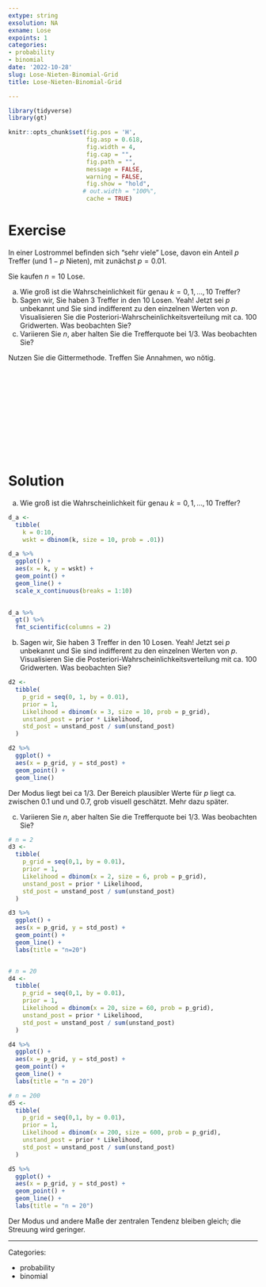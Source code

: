 ```yaml
---
extype: string
exsolution: NA
exname: Lose
expoints: 1
categories:
- probability
- binomial
date: '2022-10-28'
slug: Lose-Nieten-Binomial-Grid
title: Lose-Nieten-Binomial-Grid

---
```




```r
library(tidyverse)
library(gt)
```


```r
knitr::opts_chunk$set(fig.pos = 'H',
                      fig.asp = 0.618,
                      fig.width = 4,
                      fig.cap = "", 
                      fig.path = "",
                      message = FALSE,
                      warning = FALSE,
                      fig.show = "hold",
                     # out.width = "100%",
                      cache = TRUE)
```








# Exercise

In einer Lostrommel befinden sich "sehr viele" Lose, davon ein Anteil $p$ Treffer (und $1-p$ Nieten), mit zunächst $p=0.01$.

Sie kaufen $n=10$ Lose.

a) Wie groß ist die Wahrscheinlichkeit für genau $k=0,1,...,10$ Treffer?
b) Sagen wir, Sie haben 3 Treffer in den 10 Losen. Yeah! Jetzt sei $p$ unbekannt und Sie sind indifferent zu den einzelnen Werten von $p$. Visualisieren Sie die Posteriori-Wahrscheinlichkeitsverteilung mit ca. 100 Gridwerten. Was beobachten Sie?
c) Variieren Sie $n$, aber halten Sie die Trefferquote bei 1/3. Was beobachten Sie?


Nutzen Sie die Gittermethode. Treffen Sie Annahmen, wo nötig.


</br>
</br>
</br>
</br>
</br>
</br>
</br>
</br>
</br>
</br>

# Solution

a) Wie groß ist die Wahrscheinlichkeit für genau $k=0,1,...,10$ Treffer?

```r
d_a <- 
  tibble(
    k = 0:10,
    wskt = dbinom(k, size = 10, prob = .01))

d_a %>% 
  ggplot() +
  aes(x = k, y = wskt) +
  geom_point() +
  geom_line() +
  scale_x_continuous(breaks = 1:10)
  
```

```r
d_a %>% 
  gt() %>% 
  fmt_scientific(columns = 2)
```


b) Sagen wir, Sie haben 3 Treffer in den 10 Losen. Yeah! Jetzt sei $p$ unbekannt und Sie sind indifferent zu den einzelnen Werten von $p$. Visualisieren Sie die Posteriori-Wahrscheinlichkeitsverteilung mit ca. 100 Gridwerten. Was beobachten Sie?


```r
d2 <-
  tibble(
    p_grid = seq(0, 1, by = 0.01),
    prior = 1,
    Likelihood = dbinom(x = 3, size = 10, prob = p_grid),
    unstand_post = prior * Likelihood,
    std_post = unstand_post / sum(unstand_post)
  )

d2 %>% 
  ggplot() +
  aes(x = p_grid, y = std_post) +
  geom_point() +
  geom_line()
```


Der Modus liegt bei ca 1/3. Der Bereich plausibler Werte für $p$ liegt ca. zwischen 0.1 und und 0.7, grob visuell geschätzt. Mehr dazu später. 




c) Variieren Sie $n$, aber halten Sie die Trefferquote bei 1/3. Was beobachten Sie?


```r
# n = 2
d3 <-
  tibble(
    p_grid = seq(0,1, by = 0.01),
    prior = 1,
    Likelihood = dbinom(x = 2, size = 6, prob = p_grid),
    unstand_post = prior * Likelihood,
    std_post = unstand_post / sum(unstand_post)
  )

d3 %>% 
  ggplot() +
  aes(x = p_grid, y = std_post) +
  geom_point() +
  geom_line() +
  labs(title = "n=20")


# n = 20
d4 <-
  tibble(
    p_grid = seq(0,1, by = 0.01),
    prior = 1,
    Likelihood = dbinom(x = 20, size = 60, prob = p_grid),
    unstand_post = prior * Likelihood,
    std_post = unstand_post / sum(unstand_post)
  )

d4 %>% 
  ggplot() +
  aes(x = p_grid, y = std_post) +
  geom_point() +
  geom_line() +
  labs(title = "n = 20")

# n = 200
d5 <-
  tibble(
    p_grid = seq(0,1, by = 0.01),
    prior = 1,
    Likelihood = dbinom(x = 200, size = 600, prob = p_grid),
    unstand_post = prior * Likelihood,
    std_post = unstand_post / sum(unstand_post)
  )

d5 %>% 
  ggplot() +
  aes(x = p_grid, y = std_post) +
  geom_point() +
  geom_line() +
  labs(title = "n = 20")
```


Der Modus und andere Maße der zentralen Tendenz bleiben gleich; die Streuung wird geringer.




---

Categories: 

- probability
- binomial

